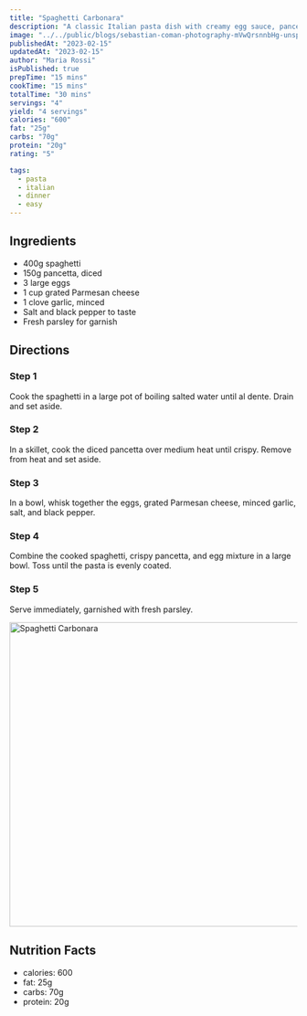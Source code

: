 ```yaml
---
title: "Spaghetti Carbonara"
description: "A classic Italian pasta dish with creamy egg sauce, pancetta, and parmesan cheese."
image: "../../public/blogs/sebastian-coman-photography-mVwQrsnnbHg-unsplash.webp"
publishedAt: "2023-02-15"
updatedAt: "2023-02-15"
author: "Maria Rossi"
isPublished: true
prepTime: "15 mins"
cookTime: "15 mins"
totalTime: "30 mins"
servings: "4"
yield: "4 servings"
calories: "600"
fat: "25g"
carbs: "70g"
protein: "20g"
rating: "5"

tags:
  - pasta
  - italian
  - dinner
  - easy
---
```


## Ingredients

- 400g spaghetti
- 150g pancetta, diced
- 3 large eggs
- 1 cup grated Parmesan cheese
- 1 clove garlic, minced
- Salt and black pepper to taste
- Fresh parsley for garnish

## Directions

### Step 1

Cook the spaghetti in a large pot of boiling salted water until al dente. Drain and set aside.

### Step 2

In a skillet, cook the diced pancetta over medium heat until crispy. Remove from heat and set aside.

### Step 3

In a bowl, whisk together the eggs, grated Parmesan cheese, minced garlic, salt, and black pepper.

### Step 4

Combine the cooked spaghetti, crispy pancetta, and egg mixture in a large bowl. Toss until the pasta is evenly coated.

### Step 5

Serve immediately, garnished with fresh parsley.

<Image
  src="/blogs/zoran-borojevic--5FECW242og-unsplash.jpg"
  width="800"
  height="533"
  alt="Spaghetti Carbonara"
  sizes="100vw"
/>

## Nutrition Facts

- calories: 600
- fat: 25g
- carbs: 70g
- protein: 20g
